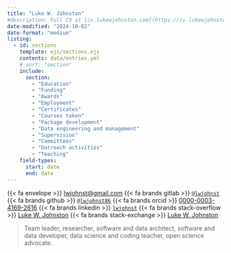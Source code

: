 ```yaml
---
title: "Luke W. Johnston"
#description: Full CV at [cv.lukewjohnston.com](https://cv.lukewjohnston.com).
date-modified: "2024-10-02"
date-format: "medium"
listing:
  - id: sections
    template: ejs/sections.ejs
    contents: data/entries.yml
    # sort: "section"
    include: 
      section: 
        - "Education"
        - "Funding"
        - "Awards"
        - "Employment"
        - "Certificates"
        - "Courses taken"
        - "Package development"
        - "Data engineering and management"
        - "Supervision"
        - "Committees"
        - "Outreach activities"
        - "Teaching"
    field-types:
      start: date
      end: date  
---
```


{{< fa envelope >}} [lwjohnst\@gmail.com](mailto:lwjohnst@gmail.com){.email}
{{< fa brands gitlab >}} [`@lwjohnst`](https://gitlab.com/lwjohnst/)
{{< fa brands github >}} [`@lwjohnst86`](https://github.com/lwjohnst86/)
{{< fa brands orcid >}} [0000-0003-4169-2616](https://orcid.org/0000-0003-4169-2616)
{{< fa brands linkedin >}} [`lwjohnst`](www.linkedin.com/in/lwjohnst)
{{< fa brands stack-overflow >}} [Luke W.
Johnston](https://stackoverflow.com/users/2632184)
{{< fa brands stack-exchange >}} [Luke W.
Johnston](https://stackexchange.com/users/1992995)

> Team leader, researcher, software and data architect, software and
> data developer, data science and coding teacher, open science
> advocate.

::: {#sections}
:::
